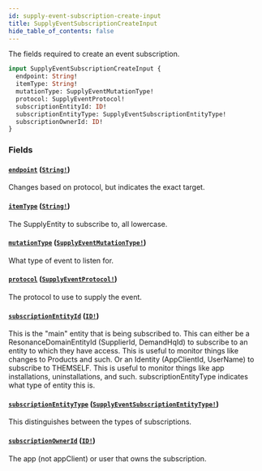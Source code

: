 ```yaml
---
id: supply-event-subscription-create-input
title: SupplyEventSubscriptionCreateInput
hide_table_of_contents: false
---
```



The fields required to create an event subscription.

```graphql
input SupplyEventSubscriptionCreateInput {
  endpoint: String!
  itemType: String!
  mutationType: SupplyEventMutationType!
  protocol: SupplyEventProtocol!
  subscriptionEntityId: ID!
  subscriptionEntityType: SupplyEventSubscriptionEntityType!
  subscriptionOwnerId: ID!
}
```


### Fields

#### [`endpoint`](#) ([`String!`](/supply/api/graphql-admin/reference/scalars/string))

Changes based on protocol, but indicates the exact target.


#### [`itemType`](#) ([`String!`](/supply/api/graphql-admin/reference/scalars/string))

The SupplyEntity to subscribe to, all lowercase.


#### [`mutationType`](#) ([`SupplyEventMutationType!`](/supply/api/graphql-admin/reference/enums/supply-event-mutation-type))

What type of event to listen for.


#### [`protocol`](#) ([`SupplyEventProtocol!`](/supply/api/graphql-admin/reference/enums/supply-event-protocol))

The protocol to use to supply the event.


#### [`subscriptionEntityId`](#) ([`ID!`](/supply/api/graphql-admin/reference/scalars/id))

This is the "main" entity that is being subscribed to.
This can either be a ResonanceDomainEntityId (SupplierId, DemandHqId) to subscribe to an entity to which they have access.
This is useful to monitor things like changes to Products and such.
Or an Identity (AppClientId, UserName) to subscribe to THEMSELF.
This is useful to monitor things like app installations, uninstallations, and such.
subscriptionEntityType indicates what type of entity this is.


#### [`subscriptionEntityType`](#) ([`SupplyEventSubscriptionEntityType!`](/supply/api/graphql-admin/reference/enums/supply-event-subscription-entity-type))

This distinguishes between the types of subscriptions.


#### [`subscriptionOwnerId`](#) ([`ID!`](/supply/api/graphql-admin/reference/scalars/id))

The app (not appClient) or user that owns the subscription.





